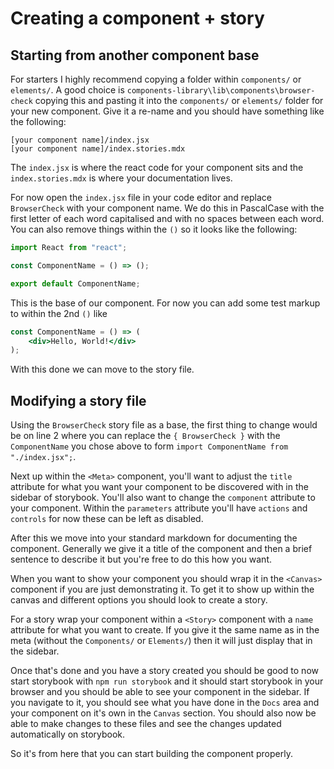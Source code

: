 
<Meta title="Contributing" />

# Creating a component + story

## Starting from another component base

For starters I highly recommend copying a folder within `components/` or `elements/`. A good choice is  `components-library\lib\components\browser-check` copying this and pasting it into the `components/` or `elements/` folder for your new component. Give it a re-name and you should have something like the following:

```
[your component name]/index.jsx
[your component name]/index.stories.mdx
```

The `index.jsx` is where the react code for your component sits and the `index.stories.mdx` is where your documentation lives.

For now open the `index.jsx` file in your code editor and replace `BrowserCheck` with your component name. We do this in PascalCase with the first letter of each word capitalised and with no spaces between each word. You can also remove things within the `()` so it looks like the following:

```jsx
import React from "react";

const ComponentName = () => ();

export default ComponentName;
```

This is the base of our component. For now you can add some test markup to within the 2nd `()` like

```jsx
const ComponentName = () => (
    <div>Hello, World!</div>
);
```

With this done we can move to the story file.

## Modifying a story file

Using the `BrowserCheck` story file as a base, the first thing to change would be on line 2 where you can replace the `{ BrowserCheck }` with the `ComponentName` you chose above to form `import ComponentName from "./index.jsx";`.

Next up within the `<Meta>` component, you'll want to adjust the `title` attribute for what you want your component to be discovered with in the sidebar of storybook. You'll also want to change the `component` attribute to your component. Within the `parameters` attribute you'll have `actions` and `controls` for now these can be left as disabled.

After this we move into your standard markdown for documenting the component. Generally we give it a title of the component and then a brief sentence to describe it but you're free to do this how you want.

When you want to show your component you should wrap it in the `<Canvas>` component if you are just demonstrating it. To get it to show up within the canvas and different options you should look to create a story.

For a story wrap your component within a `<Story>` component with a `name` attribute for what you want to create. If you give it the same name as in the meta (without the `Components/` or `Elements/`) then it will just display that in the sidebar.

Once that's done and you have a story created you should be good to now start storybook with `npm run storybook` and it should start storybook in your browser and you should be able to see your component in the sidebar. If you navigate to it, you should see what you have done in the `Docs` area and your component on it's own in the `Canvas` section. You should also now be able to make changes to these files and see the changes updated automatically on storybook.

So it's from here that you can start building the component properly.
